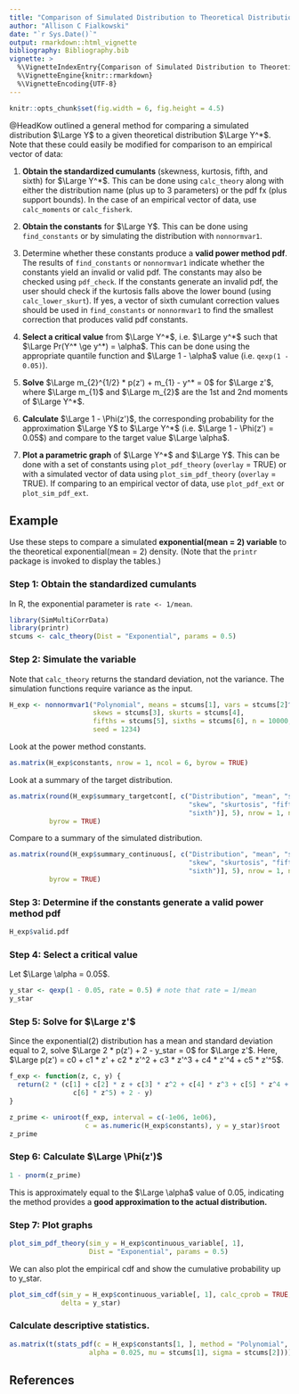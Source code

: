 ```yaml
---
title: "Comparison of Simulated Distribution to Theoretical Distribution or Empirical Data"
author: "Allison C Fialkowski"
date: "`r Sys.Date()`"
output: rmarkdown::html_vignette
bibliography: Bibliography.bib
vignette: >
  %\VignetteIndexEntry{Comparison of Simulated Distribution to Theoretical Distribution or Empirical Data}
  %\VignetteEngine{knitr::rmarkdown}
  %\VignetteEncoding{UTF-8}
---
```


```r
knitr::opts_chunk$set(fig.width = 6, fig.height = 4.5) 
```

@HeadKow outlined a general method for comparing a simulated distribution $\Large Y$ to a given theoretical distribution $\Large Y^*$.  Note that these could easily be modified for comparison to an empirical vector of data:

1. **Obtain the standardized cumulants** (skewness, kurtosis, fifth, and sixth) for $\Large Y^*$.  This can be done using `calc_theory` along with either the distribution name (plus up to 3 parameters) or the pdf fx (plus support bounds).  In the case of an empirical vector of data, use `calc_moments` or `calc_fisherk`.

1. **Obtain the constants** for $\Large Y$.  This can be done using `find_constants` or by simulating the distribution with `nonnormvar1`.

1. Determine whether these constants produce a **valid power method pdf**.  The results of `find_constants` or `nonnormvar1` indicate whether the constants yield an invalid or valid pdf.  The constants may also be checked using `pdf_check`.  If the constants generate an invalid pdf, the user should check if the kurtosis falls above the lower bound (using `calc_lower_skurt`).  If yes, a vector of sixth cumulant correction values should be used in `find_constants` or `nonnormvar1` to find the smallest correction that produces valid pdf constants.

1. **Select a critical value** from $\Large Y^*$, i.e. $\Large y^*$ such that $\Large Pr(Y^* \ge y^*) = \alpha$.  This can be done using the appropriate quantile function and $\Large 1 - \alpha$ value (i.e. `qexp(1 - 0.05)`).

1. **Solve** $\Large m_{2}^{1/2} * p(z') + m_{1} - y^* = 0$ for $\Large z'$, where $\Large m_{1}$ and $\Large m_{2}$ are the 1st and 2nd moments of $\Large Y^*$.

1. **Calculate** $\Large 1 - \Phi(z')$, the corresponding probability for the approximation $\Large Y$ to $\Large Y^*$ (i.e. $\Large 1 - \Phi(z') = 0.05$) and compare to the target value $\Large \alpha$.

1. **Plot a parametric graph** of $\Large Y^*$ and $\Large Y$.  This can be done with a set of constants using `plot_pdf_theory` (`overlay` = TRUE) or with a simulated vector of data using `plot_sim_pdf_theory` (`overlay` = TRUE).  If comparing to an empirical vector of data, use `plot_pdf_ext` or `plot_sim_pdf_ext`.

## Example
Use these steps to compare a simulated **exponential(mean = 2) variable** to the theoretical exponential(mean = 2) density.  (Note that the `printr` package is invoked to display the tables.)

### Step 1: Obtain the standardized cumulants
In R, the exponential parameter is `rate <- 1/mean`.
```r
library(SimMultiCorrData)
library(printr)
stcums <- calc_theory(Dist = "Exponential", params = 0.5)
```

### Step 2: Simulate the variable
Note that `calc_theory` returns the standard deviation, not the variance.  The simulation functions require variance as the input.
```r
H_exp <- nonnormvar1("Polynomial", means = stcums[1], vars = stcums[2]^2, 
                     skews = stcums[3], skurts = stcums[4], 
                     fifths = stcums[5], sixths = stcums[6], n = 10000, 
                     seed = 1234)
```

Look at the power method constants.
```r
as.matrix(H_exp$constants, nrow = 1, ncol = 6, byrow = TRUE)
```

Look at a summary of the target distribution.
```r
as.matrix(round(H_exp$summary_targetcont[, c("Distribution", "mean", "sd", 
                                             "skew", "skurtosis", "fifth", 
                                             "sixth")], 5), nrow = 1, ncol = 7,
          byrow = TRUE)
```

Compare to a summary of the simulated distribution.
```r
as.matrix(round(H_exp$summary_continuous[, c("Distribution", "mean", "sd", 
                                             "skew", "skurtosis", "fifth", 
                                             "sixth")], 5), nrow = 1, ncol = 7,
          byrow = TRUE)
```

### Step 3: Determine if the constants generate a valid power method pdf
```r
H_exp$valid.pdf
```

### Step 4: Select a critical value
Let $\Large \alpha = 0.05$.
```r
y_star <- qexp(1 - 0.05, rate = 0.5) # note that rate = 1/mean
y_star
```

### Step 5: Solve for $\Large z'$
Since the exponential(2) distribution has a mean and standard deviation equal to 2, solve $\Large 2 * p(z') + 2 - y_star = 0$ for $\Large z'$.  Here, $\Large p(z') = c0 + c1 * z' + c2 * z'^2 + c3 * z'^3 + c4 * z'^4 + c5 * z'^5$.
```r
f_exp <- function(z, c, y) {
  return(2 * (c[1] + c[2] * z + c[3] * z^2 + c[4] * z^3 + c[5] * z^4 + 
                c[6] * z^5) + 2 - y)
}

z_prime <- uniroot(f_exp, interval = c(-1e06, 1e06), 
                   c = as.numeric(H_exp$constants), y = y_star)$root
z_prime
```

### Step 6: Calculate $\Large \Phi(z')$
```r
1 - pnorm(z_prime)
```
This is approximately equal to the $\Large \alpha$ value of 0.05, indicating the method provides a **good approximation to the actual distribution.**

### Step 7: Plot graphs
```r
plot_sim_pdf_theory(sim_y = H_exp$continuous_variable[, 1], 
                    Dist = "Exponential", params = 0.5)
```

We can also plot the empirical cdf and show the cumulative probability up to y_star.
```r
plot_sim_cdf(sim_y = H_exp$continuous_variable[, 1], calc_cprob = TRUE, 
             delta = y_star)
```

### Calculate descriptive statistics.
```r
as.matrix(t(stats_pdf(c = H_exp$constants[1, ], method = "Polynomial", 
                    alpha = 0.025, mu = stcums[1], sigma = stcums[2]))) 
```

## References
